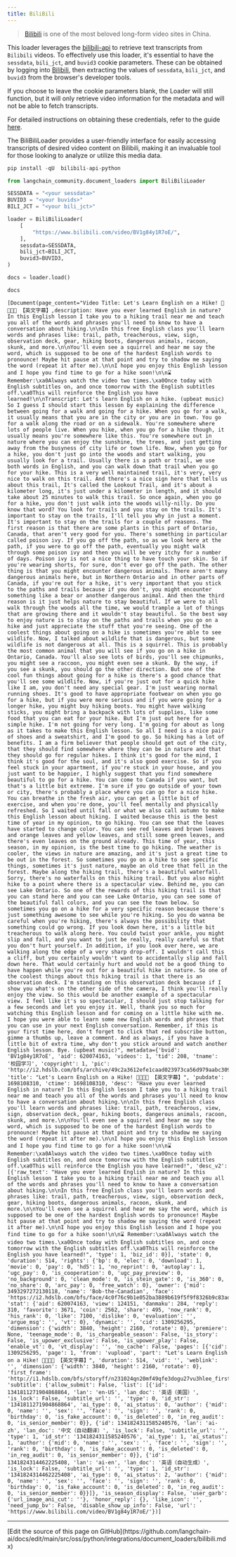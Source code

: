 ```yaml
---
title: BiliBili
---
```


>[Bilibili](https://www.bilibili.com/) is one of the most beloved long-form video sites in China.

This loader leverages the [bilibili-api](https://github.com/Nemo2011/bilibili-api) to retrieve text transcripts from `Bilibili` videos. To effectively use this loader, it's essential to have the `sessdata`, `bili_jct`, and `buvid3` cookie parameters. These can be obtained by logging into [Bilibili](https://www.bilibili.com/), then extracting the values of `sessdata`, `bili_jct`, and `buvid3` from the browser's developer tools.

If you choose to leave the cookie parameters blank, the Loader will still function, but it will only retrieve video information for the metadata and will not be able to fetch transcripts.

For detailed instructions on obtaining these credentials, refer to the guide [here](https://nemo2011.github.io/bilibili-api/#/get-credential).

The BiliBiliLoader provides a user-friendly interface for easily accessing transcripts of desired video content on Bilibili, making it an invaluable tool for those looking to analyze or utilize this media data.

```python
pip install -qU  bilibili-api-python
```

```python
from langchain_community.document_loaders import BiliBiliLoader
```

```python
SESSDATA = "<your sessdata>"
BUVID3 = "<your buvids>"
BILI_JCT = "<your bili_jct>"
```

```python
loader = BiliBiliLoader(
    [
        "https://www.bilibili.com/video/BV1g84y1R7oE/",
    ],
    sessdata=SESSDATA,
    bili_jct=BILI_JCT,
    buvid3=BUVID3,
)
```

```python
docs = loader.load()
```

```python
docs
```

```output
[Document(page_content="Video Title: Let's Learn English on a Hike! 🍂🚶🏼🎒 【英文字幕】,description: Have you ever learned English in nature? In this English lesson I take you to a hiking trail near me and teach you all of the words and phrases you'll need to know to have a conversation about hiking.\n\nIn this free English class you'll learn words and phrases like: trail, path, treacherous, view, sign, observation deck, gear, hiking boots, dangerous animals, racoon, skunk, and more.\n\nYou'll even see a squirrel and hear me say the word, which is supposed to be one of the hardest English words to pronounce! Maybe hit pause at that point and try to shadow me saying the word (repeat it after me).\n\nI hope you enjoy this English lesson and I hope you find time to go for a hike soon!\n\n⌛ Remember:\xa0Always watch the video two times.\xa0Once today with English subtitles on, and once tomorrow with the English subtitles off.\xa0This will reinforce the English you have learned!\n\nTranscript: Let's learn English on a hike. (upbeat music) So I guess I should start this lesson by explaining the difference between going for a walk and going for a hike. When you go for a walk, it usually means that you are in the city or you are in town. You go for a walk along the road or on a sidewalk. You're somewhere where lots of people live. When you hike, when you go for a hike though, it usually means you're somewhere like this. You're somewhere out in nature where you can enjoy the sunshine, the trees, and just getting away from the busyness of city life or town life. Now, when you go for a hike, you don't just go into the woods and start walking, you usually look for a trail. Usually there is a path or trail, we use both words in English, and you can walk down that trail when you go for your hike. This is a very well maintained trail, it's very, very nice to walk on this trail. And there's a nice sign here that tells us about this trail, It's called the Lookout Trail, and it's about a kilometer long, it's just under a kilometer in length, and it should take about 25 minutes to walk this trail. So once again, when you go for a hike, you don't just walk into the woods willy-nilly. Do you know that word? You look for trails and you stay on the trails. It's important to stay on the trails, I'll tell you why in just a moment. It's important to stay on the trails for a couple of reasons. The first reason is that there are some plants in this part of Ontario, Canada, that aren't very good for you. There's something in particular called poison ivy. If you go off the path, so as we look here at the path, if you were to go off the path, eventually you might walk through some poison ivy and then you will be very itchy for a number of days. Poison ivy is not a nice thing to have touch your skin. So if you're wearing shorts, for sure, don't ever go off the path. The other thing is that you might encounter dangerous animals. There aren't many dangerous animals here, but in Northern Ontario and in other parts of Canada, if you're out for a hike, it's very important that you stick to the paths and trails because if you don't, you might encounter something like a bear or another dangerous animal. And then the third reason is it just helps nature to stay beautiful. If we were to all walk through the woods all the time, we would trample a lot of things that are growing there and it wouldn't stay beautiful. So the best way to enjoy nature is to stay on the paths and trails when you go on a hike and just appreciate the stuff that you're seeing. One of the coolest things about going on a hike is sometimes you're able to see wildlife. Now, I talked about wildlife that is dangerous, but some wildlife is not dangerous at all. This is a squirrel. This is probably the most common animal that you will see if you go on a hike in Ontario, Canada. You'll also see lots of birds, you'll see chipmunks, you might see a raccoon, you might even see a skunk. By the way, if you see a skunk, you should go the other direction. But one of the cool fun things about going for a hike is there's a good chance that you'll see some wildlife. Now, if you're just out for a quick hike like I am, you don't need any special gear. I'm just wearing normal running shoes. It's good to have appropriate footwear on when you go for a hike, but if you were more serious and if you were going for a longer hike, you might buy hiking boots. You might have walking sticks, you might bring a backpack with lots of supplies, like some food that you can eat for your hike. But I'm just out here for a simple hike. I'm not going for very long. I'm going for about as long as it takes to make this English lesson. So all I need is a nice pair of shoes and a sweatshirt, and I'm good to go. So hiking has a lot of benefits. I am a firm believer that people should get out of the city, that they should find somewhere where they can be in nature and that they should go for regular hikes. I think it's good for the mind, I think it's good for the soul, and it's also good exercise. So if you feel stuck in your apartment, if you're stuck in your house, and you just want to be happier, I highly suggest that you find somewhere beautiful to go for a hike. You can come to Canada if you want, but that's a little bit extreme. I'm sure if you go outside of your town or city, there's probably a place where you can go for a nice hike. You can breathe in the fresh air, you can get a little bit of exercise, and when you're done, you'll feel mentally and physically refreshed. So I waited until fall or what we also call autumn to make this English lesson about hiking. I waited because this is the best time of year in my opinion, to go hiking. You can see that the leaves have started to change color. You can see red leaves and brown leaves and orange leaves and yellow leaves, and still some green leaves, and there's even leaves on the ground already. This time of year, this season, in my opinion, is the best time to go hiking. The weather is cooler, the views in nature are amazing, and it's just a great time to be out in the forest. So sometimes you go on a hike to see specific things, sometimes it's just nature, maybe an old tree that fell in the forest. Maybe along the hiking trail, there's a beautiful waterfall. Sorry, there's no waterfalls on this hiking trail. But you also might hike to a point where there is a spectacular view. Behind me, you can see Lake Ontario. So one of the rewards of this hiking trail is that you can stand here and you can see Lake Ontario, you can see some of the beautiful fall colors, and you can see the town below. So sometimes you go on a hike for a very specific reason because there's just something awesome to see while you're hiking. So you do wanna be careful when you're hiking, there's always the possibility that something could go wrong. If you look down here, it's a little bit treacherous to walk along here. You could twist your ankle, you might slip and fall, and you want to just be really, really careful so that you don't hurt yourself. In addition, if you look over here, we are walking along the edge of a very sharp drop-off. I wouldn't call this a cliff, but you certainly wouldn't want to accidentally slip and fall down here. That would certainly hurt and would not be a good thing to have happen while you're out for a beautiful hike in nature. So one of the coolest things about this hiking trail is that there is an observation deck. I'm standing on this observation deck because if I show you what's on the other side of the camera, I think you'll really enjoy the view. So this would be another example of a spectacular view. I feel like it's so spectacular, I should just stop talking for a few seconds and let you enjoy it. Well, thank you so much for watching this English lesson and for coming on a little hike with me. I hope you were able to learn some new English words and phrases that you can use in your next English conversation. Remember, if this is your first time here, don't forget to click that red subscribe button, gimme a thumbs up, leave a comment. And as always, if you have a little bit of extra time, why don't you stick around and watch another English lesson. Bye. (upbeat music)", metadata={'bvid': 'BV1g84y1R7oE', 'aid': 620074163, 'videos': 1, 'tid': 208, 'tname': '校园学习', 'copyright': 1, 'pic': 'http://i2.hdslb.com/bfs/archive/49c2a3612efe1caad023973ca56d979aabc30922.jpg', 'title': "Let's Learn English on a Hike! 🍂🚶🏼🎒 【英文字幕】", 'pubdate': 1698108310, 'ctime': 1698108310, 'desc': "Have you ever learned English in nature? In this English lesson I take you to a hiking trail near me and teach you all of the words and phrases you'll need to know to have a conversation about hiking.\n\nIn this free English class you'll learn words and phrases like: trail, path, treacherous, view, sign, observation deck, gear, hiking boots, dangerous animals, racoon, skunk, and more.\n\nYou'll even see a squirrel and hear me say the word, which is supposed to be one of the hardest English words to pronounce! Maybe hit pause at that point and try to shadow me saying the word (repeat it after me).\n\nI hope you enjoy this English lesson and I hope you find time to go for a hike soon!\n\n⌛ Remember:\xa0Always watch the video two times.\xa0Once today with English subtitles on, and once tomorrow with the English subtitles off.\xa0This will reinforce the English you have learned!", 'desc_v2': [{'raw_text': "Have you ever learned English in nature? In this English lesson I take you to a hiking trail near me and teach you all of the words and phrases you'll need to know to have a conversation about hiking.\n\nIn this free English class you'll learn words and phrases like: trail, path, treacherous, view, sign, observation deck, gear, hiking boots, dangerous animals, racoon, skunk, and more.\n\nYou'll even see a squirrel and hear me say the word, which is supposed to be one of the hardest English words to pronounce! Maybe hit pause at that point and try to shadow me saying the word (repeat it after me).\n\nI hope you enjoy this English lesson and I hope you find time to go for a hike soon!\n\n⌛ Remember:\xa0Always watch the video two times.\xa0Once today with English subtitles on, and once tomorrow with the English subtitles off.\xa0This will reinforce the English you have learned!", 'type': 1, 'biz_id': 0}], 'state': 0, 'duration': 514, 'rights': {'bp': 0, 'elec': 0, 'download': 1, 'movie': 0, 'pay': 0, 'hd5': 1, 'no_reprint': 0, 'autoplay': 1, 'ugc_pay': 0, 'is_cooperation': 0, 'ugc_pay_preview': 0, 'no_background': 0, 'clean_mode': 0, 'is_stein_gate': 0, 'is_360': 0, 'no_share': 0, 'arc_pay': 0, 'free_watch': 0}, 'owner': {'mid': 3493297272130118, 'name': 'Bob-the-Canadian', 'face': 'https://i2.hdslb.com/bfs/face/4c0f76c9b1e052ba3889b619f5f9f8326b9c83ad.png'}, 'stat': {'aid': 620074163, 'view': 124151, 'danmaku': 284, 'reply': 310, 'favorite': 3671, 'coin': 2562, 'share': 495, 'now_rank': 0, 'his_rank': 0, 'like': 7100, 'dislike': 0, 'evaluation': '', 'argue_msg': '', 'vt': 0}, 'dynamic': '', 'cid': 1309256295, 'dimension': {'width': 3840, 'height': 2160, 'rotate': 0}, 'premiere': None, 'teenage_mode': 0, 'is_chargeable_season': False, 'is_story': False, 'is_upower_exclusive': False, 'is_upower_play': False, 'enable_vt': 0, 'vt_display': '', 'no_cache': False, 'pages': [{'cid': 1309256295, 'page': 1, 'from': 'vupload', 'part': "Let's Learn English on a Hike! 🍂🚶🏼🎒 【英文字幕】", 'duration': 514, 'vid': '', 'weblink': '', 'dimension': {'width': 3840, 'height': 2160, 'rotate': 0}, 'first_frame': 'http://i1.hdslb.com/bfs/storyff/n231024qn20mf49qfe3dogu27vu3hlee_firsti.jpg'}], 'subtitle': {'allow_submit': False, 'list': [{'id': 1341811271904868864, 'lan': 'en-US', 'lan_doc': '英语（美国）', 'is_lock': False, 'subtitle_url': '', 'type': 0, 'id_str': '1341811271904868864', 'ai_type': 0, 'ai_status': 0, 'author': {'mid': 0, 'name': '', 'sex': '', 'face': '', 'sign': '', 'rank': 0, 'birthday': 0, 'is_fake_account': 0, 'is_deleted': 0, 'in_reg_audit': 0, 'is_senior_member': 0}}, {'id': 1341824311585240576, 'lan': 'ai-zh', 'lan_doc': '中文（自动翻译）', 'is_lock': False, 'subtitle_url': '', 'type': 1, 'id_str': '1341824311585240576', 'ai_type': 1, 'ai_status': 1, 'author': {'mid': 0, 'name': '', 'sex': '', 'face': '', 'sign': '', 'rank': 0, 'birthday': 0, 'is_fake_account': 0, 'is_deleted': 0, 'in_reg_audit': 0, 'is_senior_member': 0}}, {'id': 1341824314462225408, 'lan': 'ai-en', 'lan_doc': '英语（自动生成）', 'is_lock': False, 'subtitle_url': '', 'type': 1, 'id_str': '1341824314462225408', 'ai_type': 0, 'ai_status': 2, 'author': {'mid': 0, 'name': '', 'sex': '', 'face': '', 'sign': '', 'rank': 0, 'birthday': 0, 'is_fake_account': 0, 'is_deleted': 0, 'in_reg_audit': 0, 'is_senior_member': 0}}]}, 'is_season_display': False, 'user_garb': {'url_image_ani_cut': ''}, 'honor_reply': {}, 'like_icon': '', 'need_jump_bv': False, 'disable_show_up_info': False, 'url': 'https://www.bilibili.com/video/BV1g84y1R7oE/'})]
```

---

<Callout icon="pen-to-square" iconType="regular">
  [Edit the source of this page on GitHub](https://github.com/langchain-ai/docs/edit/main/src/oss/python/integrations/document_loaders/bilibili.mdx)
</Callout>
